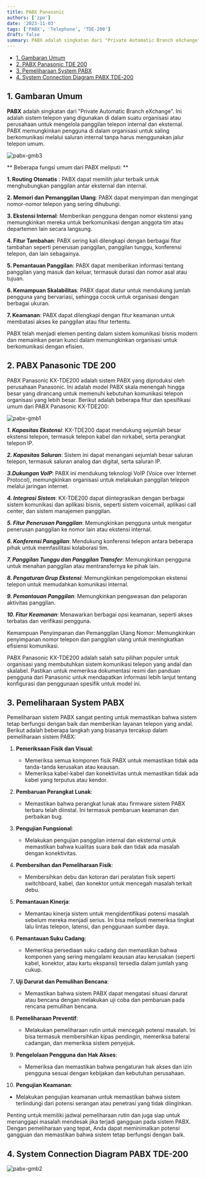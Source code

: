 ```yaml
---
title: PABX Panasonic
authors: ['zpo']
date: '2023-11-03'
tags: ['PABX', 'Telephone', 'TDE-200']
draft: false
summary: PABX adalah singkatan dari "Private Automatic Branch eXchange". Ini adalah sistem telepon yang digunakan di dalam suatu organisasi atau perusahaan untuk mengelola panggilan telepon internal dan eksternal. PABX memungkinkan pengguna di dalam organisasi untuk saling berkomunikasi melalui saluran internal tanpa harus menggunakan jalur telepon umum..
---
```


- [1. Gambaran Umum](#1-gambaran-umum)
- [2. PABX Panasonic TDE 200](#2-pabx-panasonic-tde-200)
- [3. Pemeliharaan System PABX](#3-pemeliharaan-system-pabx)
- [4. System Connection Diagram PABX TDE-200](#4-system-connection-diagram-pabx-tde-200)

## 1. Gambaran Umum

**PABX** adalah singkatan dari "Private Automatic Branch eXchange". Ini adalah sistem telepon yang digunakan di dalam suatu organisasi atau perusahaan untuk mengelola panggilan telepon internal dan eksternal. PABX memungkinkan pengguna di dalam organisasi untuk saling berkomunikasi melalui saluran internal tanpa harus menggunakan jalur telepon umum.

![pabx-gmb3](/mx-core/static/images/artikel/pabx-gmb3.JPG)

** Beberapa fungsi umum dari PABX meliputi: **

**1. Routing Otomatis** : PABX dapat memilih jalur terbaik untuk menghubungkan panggilan antar eksternal dan internal.

**2. Memori dan Pemanggilan Ulang**: PABX dapat menyimpan dan mengingat nomor-nomor telepon yang sering dihubungi.

**3. Ekstensi Internal**: Memberikan pengguna dengan nomor ekstensi yang memungkinkan mereka untuk berkomunikasi dengan anggota tim atau departemen lain secara langsung.

**4. Fitur Tambahan**: PABX sering kali dilengkapi dengan berbagai fitur tambahan seperti penerusan panggilan, panggilan tunggu, konferensi telepon, dan lain sebagainya.

**5. Pemantauan Panggilan**: PABX dapat memberikan informasi tentang panggilan yang masuk dan keluar, termasuk durasi dan nomor asal atau tujuan.

**6. Kemampuan Skalabilitas**: PABX dapat diatur untuk mendukung jumlah pengguna yang bervariasi, sehingga cocok untuk organisasi dengan berbagai ukuran.

**7. Keamanan**: PABX dapat dilengkapi dengan fitur keamanan untuk membatasi akses ke panggilan atau fitur tertentu.

PABX telah menjadi elemen penting dalam sistem komunikasi bisnis modern dan memainkan peran kunci dalam memungkinkan organisasi untuk berkomunikasi dengan efisien.

## 2. PABX Panasonic TDE 200

PABX Panasonic KX-TDE200 adalah sistem PABX yang diproduksi oleh perusahaan Panasonic. Ini adalah model PABX skala menengah hingga besar yang dirancang untuk memenuhi kebutuhan komunikasi telepon organisasi yang lebih besar. Berikut adalah beberapa fitur dan spesifikasi umum dari PABX Panasonic KX-TDE200:

![pabx-gmb1](/mx-core/static/images/artikel/pabx-gmb1.JPG)

**_1. Kapasitas Ekstensi_**: KX-TDE200 dapat mendukung sejumlah besar ekstensi telepon, termasuk telepon kabel dan nirkabel, serta perangkat telepon IP.

**_2. Kapasitas Saluran_**: Sistem ini dapat menangani sejumlah besar saluran telepon, termasuk saluran analog dan digital, serta saluran IP.

**_3.Dukungan VoIP_**: PABX ini mendukung teknologi VoIP (Voice over Internet Protocol), memungkinkan organisasi untuk melakukan panggilan telepon melalui jaringan internet.

**_4. Integrasi Sistem_**: KX-TDE200 dapat diintegrasikan dengan berbagai sistem komunikasi dan aplikasi bisnis, seperti sistem voicemail, aplikasi call center, dan sistem manajemen panggilan.

**_5. Fitur Penerusan Panggilan_**: Memungkinkan pengguna untuk mengatur penerusan panggilan ke nomor lain atau ekstensi internal.

**_6. Konferensi Panggilan_**: Mendukung konferensi telepon antara beberapa pihak untuk memfasilitasi kolaborasi tim.

**_7. Panggilan Tunggu dan Panggilan Transfer_**: Memungkinkan pengguna untuk menahan panggilan atau mentransfernya ke pihak lain.

**_8. Pengaturan Grup Ekstensi_**: Memungkinkan pengelompokan ekstensi telepon untuk memudahkan komunikasi internal.

**_9. Pemantauan Panggilan_**: Memungkinkan pengawasan dan pelaporan aktivitas panggilan.

**_10. Fitur Keamanan_**: Menawarkan berbagai opsi keamanan, seperti akses terbatas dan verifikasi pengguna.

Kemampuan Penyimpanan dan Pemanggilan Ulang Nomor: Memungkinkan penyimpanan nomor telepon dan panggilan ulang untuk meningkatkan efisiensi komunikasi.

PABX Panasonic KX-TDE200 adalah salah satu pilihan populer untuk organisasi yang membutuhkan sistem komunikasi telepon yang andal dan skalabel. Pastikan untuk memeriksa dokumentasi resmi dan panduan pengguna dari Panasonic untuk mendapatkan informasi lebih lanjut tentang konfigurasi dan penggunaan spesifik untuk model ini.

## 3. Pemeliharaan System PABX

Pemeliharaan sistem PABX sangat penting untuk memastikan bahwa sistem tetap berfungsi dengan baik dan memberikan layanan telepon yang andal. Berikut adalah beberapa langkah yang biasanya tercakup dalam pemeliharaan sistem PABX:

1. **Pemeriksaan Fisik dan Visual**:

   - Memeriksa semua komponen fisik PABX untuk memastikan tidak ada tanda-tanda kerusakan atau keausan.
   - Memeriksa kabel-kabel dan konektivitas untuk memastikan tidak ada kabel yang terputus atau kendor.

2. **Pembaruan Perangkat Lunak**:

   - Memastikan bahwa perangkat lunak atau firmware sistem PABX terbaru telah diinstal. Ini termasuk pembaruan keamanan dan perbaikan bug.

3. **Pengujian Fungsional**:

   - Melakukan pengujian panggilan internal dan eksternal untuk memastikan bahwa kualitas suara baik dan tidak ada masalah dengan konektivitas.

4. **Pembersihan dan Pemeliharaan Fisik**:

   - Membersihkan debu dan kotoran dari peralatan fisik seperti switchboard, kabel, dan konektor untuk mencegah masalah terkait debu.

5. **Pemantauan Kinerja**:

   - Memantau kinerja sistem untuk mengidentifikasi potensi masalah sebelum mereka menjadi serius. Ini bisa meliputi memeriksa tingkat lalu lintas telepon, latensi, dan penggunaan sumber daya.

6. **Pemantauan Suku Cadang**:

   - Memeriksa persediaan suku cadang dan memastikan bahwa komponen yang sering mengalami keausan atau kerusakan (seperti kabel, konektor, atau kartu ekspansi) tersedia dalam jumlah yang cukup.

7. **Uji Darurat dan Pemulihan Bencana**:

   - Memastikan bahwa sistem PABX dapat mengatasi situasi darurat atau bencana dengan melakukan uji coba dan pembaruan pada rencana pemulihan bencana.

8. **Pemeliharaan Preventif**:

   - Melakukan pemeliharaan rutin untuk mencegah potensi masalah. Ini bisa termasuk membersihkan kipas pendingin, memeriksa baterai cadangan, dan memeriksa sistem penyejuk.

9. **Pengelolaan Pengguna dan Hak Akses**:

   - Memeriksa dan memastikan bahwa pengaturan hak akses dan izin pengguna sesuai dengan kebijakan dan kebutuhan perusahaan.

10. **Pengujian Keamanan**:

- Melakukan pengujian keamanan untuk memastikan bahwa sistem terlindungi dari potensi serangan atau penetrasi yang tidak diinginkan.

Penting untuk memiliki jadwal pemeliharaan rutin dan juga siap untuk menanggapi masalah mendesak jika terjadi gangguan pada sistem PABX. Dengan pemeliharaan yang tepat, Anda dapat meminimalkan potensi gangguan dan memastikan bahwa sistem tetap berfungsi dengan baik.

## 4. System Connection Diagram PABX TDE-200

![pabx-gmb2](/mx-core/static/images/artikel/pabx-gmb2.JPG)
